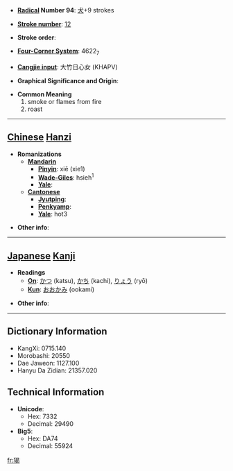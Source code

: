 * '''[[Wiktionary:Chinese radical index| Radical]] Number 94''': [[Wiktionary:Chinese radical index 犬|犬]]+9 strokes

* '''[[Wiktionary:Chinese total strokes index|Stroke number]]''': [[Wiktionary:Chinese total strokes index 12|12]]

* '''Stroke order''': 

* '''[[Wiktionary:Chinese four corner index|Four-Corner System]]''': 4622<sub>7</sub>

* '''[[Wiktionary:Chinese Cangjie index|Cangjie input]]''': 大竹日心女 (KHAPV)

* '''Graphical Significance and Origin''': 

* '''Common Meaning'''
*#smoke or flames from fire
*# roast


----

== [[Chinese]] [[Hanzi]] ==

* '''Romanizations'''
** '''[[Mandarin]]'''
*** '''[[Pinyin]]''': xiē (xie1)
*** '''[[Wade-Giles]]''': hsieh<sup>1</sup>
*** '''[[Yale]]''': 
** '''[[Cantonese]]'''
*** '''[[Jyutping]]''':
*** '''[[Penkyamp]]''': 
*** '''[[Yale]]''': hot3

* '''Other info''': 

----

== [[Japanese]] [[Kanji]] ==

* '''Readings'''
** '''[[On]]''': [[かつ]] (katsu), [[かち]] (kachi), [[りょう]] (ryō)
** '''[[Kun]]''': [[おおかみ]] (ookami)

* '''Other info''':  

----

== Dictionary Information ==

* KangXi: 0715.140
* Morobashi: 20550
* Dae Jaweon: 1127.100
* Hanyu Da Zidian: 21357.020

== Technical Information ==

* '''Unicode''':
** Hex: 7332
** Decimal: 29490
* '''Big5''':
** Hex: DA74
** Decimal: 55924

[[fr:猲]]